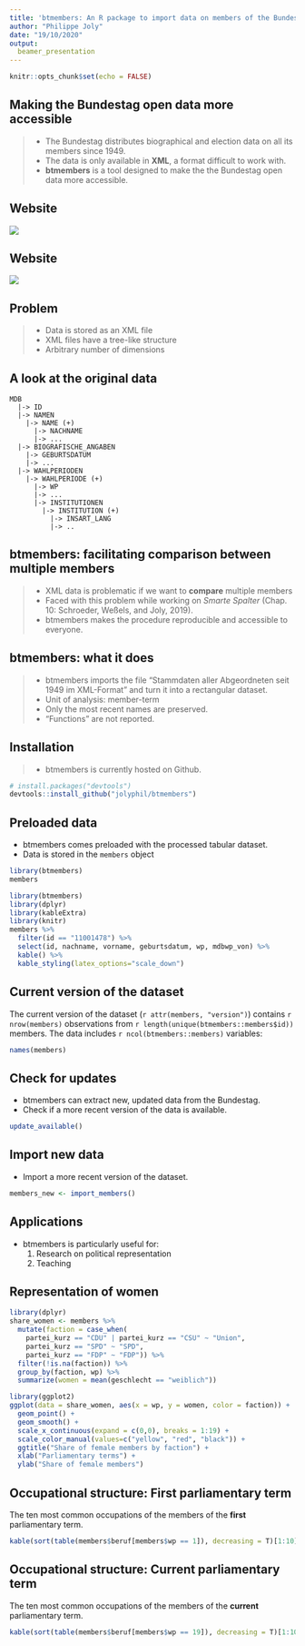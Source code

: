 ```yaml
---
title: 'btmembers: An R package to import data on members of the Bundestag'
author: "Philippe Joly"
date: "19/10/2020"
output:
  beamer_presentation
---
```


```r
knitr::opts_chunk$set(echo = FALSE)
```

## Making the Bundestag open data more accessible 

>- The Bundestag distributes biographical and election data on all its members since 1949.
>- The data is only available in **XML**, a format difficult to work with.
>- **btmembers** is a tool designed to make the the Bundestag open data more accessible.

## Website

![](screenshot.png)

## Website

![](screenshot_annotated.png)

## Problem

>- Data is stored as an XML file 
>- XML files have a tree-like structure
>- Arbitrary number of dimensions

## A look at the original data

```
MDB
  |-> ID
  |-> NAMEN
    |-> NAME (+)
      |-> NACHNAME
      |-> ...
  |-> BIOGRAFISCHE_ANGABEN
    |-> GEBURTSDATUM
    |-> ...
  |-> WAHLPERIODEN
    |-> WAHLPERIODE (+)
      |-> WP
      |-> ...
      |-> INSTITUTIONEN
        |-> INSTITUTION (+)
          |-> INSART_LANG
          |-> ..
```

## btmembers: facilitating comparison between multiple members

>- XML data is problematic if we want to **compare** multiple members
>- Faced with this problem while working on _Smarte Spalter_ (Chap. 10: Schroeder, Weßels, and Joly, 2019).
>- btmembers makes the procedure reproducible and accessible to everyone. 

## btmembers: what it does

>- btmembers imports the file "Stammdaten aller Abgeordneten seit 1949 im XML-Format" and turn it into a rectangular dataset.
>- Unit of analysis: member-term
>- Only the most recent names are preserved.
>- "Functions" are not reported. 

## Installation

>- btmembers is currently hosted on Github.

```r
# install.packages("devtools")
devtools::install_github("jolyphil/btmembers")
```

## Preloaded data

- btmembers comes preloaded with the processed tabular dataset.
- Data is stored in the `members` object

```r
library(btmembers)
members
```

```r
library(btmembers)
library(dplyr)
library(kableExtra)
library(knitr)
members %>% 
  filter(id == "11001478") %>% 
  select(id, nachname, vorname, geburtsdatum, wp, mdbwp_von) %>%
  kable() %>%
  kable_styling(latex_options="scale_down")
```

## Current version of the dataset

The current version of the dataset (`r attr(members, "version")`)  contains `r nrow(members)` observations from `r length(unique(btmembers::members$id))` members. The data includes `r ncol(btmembers::members)` variables:

```r
names(members)
```

## Check for updates

- btmembers can extract new, updated data from the Bundestag.
- Check if a more recent version of the data is available. 

```r
update_available()
```

## Import new data

- Import a more recent version of the dataset.

```r
members_new <- import_members()
```

## Applications

- btmembers is particularly useful for:
  1. Research on political representation
  2. Teaching
  
## Representation of women

```r
library(dplyr)
share_women <- members %>%
  mutate(faction = case_when(
    partei_kurz == "CDU" | partei_kurz == "CSU" ~ "Union",
    partei_kurz == "SPD" ~ "SPD",
    partei_kurz == "FDP" ~ "FDP")) %>%
  filter(!is.na(faction)) %>%
  group_by(faction, wp) %>%
  summarize(women = mean(geschlecht == "weiblich"))
```

```r
library(ggplot2)
ggplot(data = share_women, aes(x = wp, y = women, color = faction)) +
  geom_point() +
  geom_smooth() +
  scale_x_continuous(expand = c(0,0), breaks = 1:19) +
  scale_color_manual(values=c("yellow", "red", "black")) +
  ggtitle("Share of female members by faction") +
  xlab("Parliamentary terms") + 
  ylab("Share of female members")
```

## Occupational structure: First parliamentary term

The ten most common occupations of the members of the **first** parliamentary term. 

```r
kable(sort(table(members$beruf[members$wp == 1]), decreasing = T)[1:10])
```

## Occupational structure: Current parliamentary term

The ten most common occupations of the members of the **current** parliamentary term. 

```r
kable(sort(table(members$beruf[members$wp == 19]), decreasing = T)[1:10])
```


